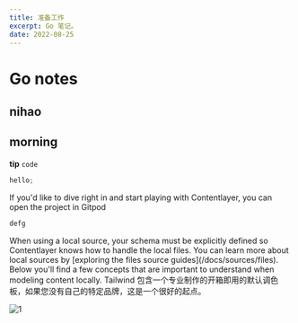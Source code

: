 ```yaml
---
title: 准备工作
excerpt: Go 笔记。
date: 2022-08-25
---
```


# Go notes

## nihao

## morning

**tip**
`code`

```js
hello;
```

<Warn />
<Card
  title="Try it Now"
  icon="gitpod"
  link={{
    url: "http://gitpod.io/#https://github.com/contentlayerdev/next-contentlayer-example",
    label: "Try in Gitpod",
  }}
>
  If you'd like to dive right in and start playing with Contentlayer, you can
  open the project in Gitpod
</Card>

```txt
defg
```

<Warn title="你好">
  When using a local source, your schema must be explicitly defined so
  Contentlayer knows how to handle the local files. You can learn more about
  local sources by [exploring the files source guides](/docs/sources/files).
  Below you'll find a few concepts that are important to understand when
  modeling content locally. Tailwind
  包含一个专业制作的开箱即用的默认调色板，如果您没有自己的特定品牌，这是一个很好的起点。
</Warn>

![1](https://jetzihan-img.oss-cn-beijing.aliyuncs.com/blog/1661138837333.png)

